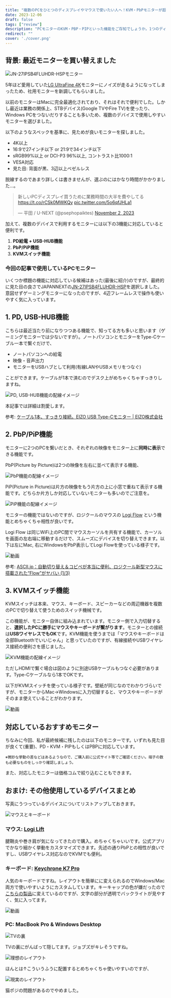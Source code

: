 ```yaml
---
title: "複数のPCをひとつのディスプレイやマウスで使いたい人へ！KVM・PbPモニターが超便利"
date: 2023-12-06
draft: false
tags: ["review"]
description: "PCモニターのKVM・PBP・PIPといった機能をご存知でしょうか。1つのディスプレイ端末やマウス・キーボードで複数のPCを繋ぐとき、それぞれの使い分けが楽になります。モニター選びのときにあまり気にしたことがない人は、ぜひ一度チェックしてみてください。"
redirect: ""
cover: './cover.png'
---
```


## 背景: 最近モニターを買い替えました

![JN-27IPSB4FLUHDR-HSPモニター](./japannext.jpg)

5年ほど愛用していた[LG UltraFine 4K](https://www.lg.com/jp/monitors/4k-5k-monitors/24md4kl-b/)モニターにノイズが走るようになってしまったため、社用モニターを新調してもらいました。

以前のモニターはMacに完全最適化されており、それはそれで便利でした。しかし最近は業務の関係上、STBデバイス(Google TVやFire TV)を使ったり、Windows PCをつないだりすることも多いため、複数のデバイスで使用しやすいモニターを選びました。

以下のようなスペックを基準に、見ためが良いモニターを探しました。

- 4K以上
- 16:9で27インチ以下 or 21:9で34インチ以下
- sRGB99%以上 or DCI-P3 96%以上, コントラスト比1000:1
- VESA対応
- 見た目: 背面が黒、3辺以上ベゼルレス

脱線するのであまり詳しくは書きませんが、選ぶのにはかなり時間がかかりました…。

<blockquote class="twitter-tweet"><p lang="ja" dir="ltr">新しいPCディスプレイ買うために業務時間の大半を費やしてる<a href="https://t.co/rCSk0MWKQy">https://t.co/rCSk0MWKQy</a> <a href="https://t.co/5o6qfJHLa1">pic.twitter.com/5o6qfJHLa1</a></p>&mdash; 平田 / U-NEXT (@psephopaiktes) <a href="https://twitter.com/psephopaiktes/status/1719912642717081990?ref_src=twsrc%5Etfw">November 2, 2023</a></blockquote> <script async src="https://platform.twitter.com/widgets.js" charset="utf-8"></script>

加えて、複数のデバイスで利用するモニターには以下の3機能に対応していると便利です。

1. **PD給電 + USB-HUB機能**
1. **PbP/PiP機能**
1. **KVMスイッチ機能**

### 今回の記事で使用しているPCモニター

いくつか標題の機能に対応している候補はあった(最後に紹介)のですが、最終的に見た目の良さでJAPANNEXTの[JN-27IPSB4FLUHDR-HSP](https://jp.japannext.com/products/jn-27ipsb4fluhdr-hsp)を選択しました。意図せずゲーミングモニターになったのですが、4辺フレームレスで操作も使いやすく気に入っています。

<EmbedCard
    url="https://amzn.to/3GwHsSN"
    img="https://ws-fe.amazon-adsystem.com/widgets/q?_encoding=UTF8&ASIN=B0CDB5XX86&Format=_SL250_&ID=AsinImage&ServiceVersion=20070822&WS=1"
    title="Amazon.co.jp: JAPANNEXT JN-27IPSB4FLUHDR-HSP 27インチ IPS BLACK 4K(3840x2160) 液晶モニター 4辺フレームレス 昇降式スタンド採用 USB-C(最大65W給電)対応 HDMI DP KVM機能 sRGB100% DCI-P3 98% : パソコン・周辺機器"
    site="amazon.co.jp" />


## 1. PD, USB-HUB機能

こちらは最近当たり前になりつつある機能で、知ってる方も多いと思います（ゲーミングモニターでは少ないですが）。ノートパソコンとモニターをType-Cケーブル一本で繋ぐだけで、

* ノートパソコンへの給電
* 映像・音声出力
* モニターをUSBハブとして利用(有線LANやUSBメモリをつなぐ)

ことができます。ケーブルが1本で済むのでデスク上がめちゃくちゃすっきりしますね。

![PD, USB-HUB機能の配線イメージ](./PD.png)

本記事では詳細は割愛します。

参考: [ケーブル1本、すっきり接続。EIZO USB Type-Cモニター | EIZO株式会社](https://www.eizo.co.jp/products/eizo_usbtype-c_monitors/index.html)

## 2. PbP/PiP機能

モニターに2つのPCを繋いだとき、それぞれの映像をモニター上に<b>同時に表示</b>できる機能です。

PbP(Picture by Picture)は2つの映像を左右に並べて表示する機能、

![PbP機能の配線イメージ](./PbP.png)

PiP(Picture in Picture)は片方の映像をもう片方の上に小窓で重ねて表示する機能です。どちらか片方しか対応していないモニターも多いのでご注意を。

![PiP機能の配線イメージ](./PiP.png)

モニターの機能ではないのですが、ロジクールのマウスの [Logi Flow](https://www.logicool.co.jp/ja-jp/software/logi-options-plus.html) という機能とめちゃくちゃ相性が良いです。

Logi Flow は同じWiFi上のPC間でマウスカーソルを共有する機能で、カーソルを画面の左右端に移動するだけで、スムーズにデバイスを切り替えできます。以下は左にMac, 右にWindowsをPbP表示してLogi Flowを使っている様子です。

![動画](./logi-flow.webp)

参考: [ASCII.jp：自動切り替え＆コピペが本当に便利、ロジクール新型マウスに搭載された“Flow”がヤバい (1/3)](https://ascii.jp/elem/000/001/497/1497389/)


## 3. KVMスイッチ機能

KVMスイッチは本来、マウス、キーボード、スピーカーなどの周辺機器を複数のPCで切り替えて使うためのスイッチ機械です。

<EmbedCard
    url="https://amzn.to/47HgJPb"
    img="https://ws-fe.amazon-adsystem.com/widgets/q?_encoding=UTF8&ASIN=B0BD4KX6WC&Format=_SL250_&ID=AsinImage&ServiceVersion=20070822&WS=1"
    title="Amazon.co.jp: UGREEN HDMI KVM切替器 2入力1出力 キーボード、マウス、モニターを共有 PC2台用 4K@60Hz USB2.0 4ポート 切替器 HDMI2.0専用 ドライバー不要 簡単接続 手元スイッチ&USBケーブル付 : パソコン・周辺機器"
    site="amazon.co.jp" />

この機能が、モニター自体に組み込まれています。モニター側で入力切替すると、**選択したPCに勝手にマウスやキーボードが繋がります**。モニターとの接続は**USBワイヤレスでもOK**です。KVM機能を使うまでは「マウスやキーボードは全部Bluetoothでいいじゃん」と思っていたのですが、有線接続やUSBワイヤレス接続の便利さを感じました。

![KVM機能の配線イメージ](./KVM.png)

ただしHDMIで繋ぐ場合は図のように別途USBケーブルもつなぐ必要があります。Type-Cケーブルなら1本でOKです。

以下がKVMスイッチを使っている様子です。壁紙が同じなのでわかりづらいですが、モニターからMac→Windowsに入力切替すると、マウスやキーボードがそのまま使えていることがわかります。

![動画](./kvm.webp)


## 対応しているおすすめモニター

ちなみに今回、私が最終候補に残したのは以下のモニターです。いずれも見た目が良くて(重要)、PD・KVM・PIPもしくはPBPに対応しています。

<small>※微妙な挙動の差などはあるようなので、ご購入前に公式サイト等でご確認ください。端子の数も必要なものをしっかり確認しましょう。</small>

<EmbedCard
    url="https://amzn.to/3t635Gr"
    img="https://ws-fe.amazon-adsystem.com/widgets/q?_encoding=UTF8&ASIN=B0CC1WW2BR&Format=_SL250_&ID=AsinImage&ServiceVersion=20070822&WS=1"
    title="Amazon.co.jp: ASUS 4K モニター ProArt PA279CRV 27インチ/IPS/3年間無輝点保証/99% DCI-P3/99% Adobe RGB/USB-C PD 96W/色精度ΔE<2/VESA DisplayHDR 400/エルゴノミクススタンド/国内正規品 : パソコン・周辺機器"
    site="amazon.co.jp" />

<EmbedCard
    url="https://amzn.to/47Ho7u4"
    img="https://ws-fe.amazon-adsystem.com/widgets/q?_encoding=UTF8&ASIN=B0C1H25ZNZ&Format=_SL250_&ID=AsinImage&ServiceVersion=20070822&WS=1"
    title="Amazon.co.jp: PHILIPS モニターディスプレイ 27E1N8900/11 (27インチ/OLED/4K/HDMI 2.0x2, DisplayPort1.4x1,USB Type-Cx1 /USB3.2ポートx4/チルト/フレームレス/高さ調整(昇降),ピボット(縦)/ブルーライトカット/AdobeRGB 99.6%) : パソコン・周辺機器"
    site="amazon.co.jp" />

<EmbedCard
    url="https://amzn.to/3RqL7ry"
    img="https://ws-fe.amazon-adsystem.com/widgets/q?_encoding=UTF8&ASIN=B09VGGKZDZ&Format=_SL250_&ID=AsinImage&ServiceVersion=20070822&WS=1"
    title="Amazon.co.jp: 【Amazon.co.jp限定】Dell U2723QX 27インチ 4K ハブモニター(3年間無輝点交換保証/IPS Black・非光沢/USB Type-C・DP・HDMI/フレームレス/縦横回転・高さ調整/VESA DisplayHDR 400/Rec.709 100%) : パソコン・周辺機器"
    site="amazon.co.jp" />

<EmbedCard
    url="https://amzn.to/3Nbz0vX"
    img="https://ws-fe.amazon-adsystem.com/widgets/q?_encoding=UTF8&ASIN=B0BR6F1F79&Format=_SL250_&ID=AsinImage&ServiceVersion=20070822&WS=1"
    title="Amazon.co.jp: BenQ AQCOLORシリーズ デザイナー向けエルゴモニター 4K 27型 PD2705UA IPS/ノングレア/広色域/HDR10/USB-C 65W給電/HDMI/DP/KVM機能/PIP・PBP/スピーカー付(2.5W x2)/高さ調整/ピボット機能/フリッカーフリー/ブルーライト軽減/モニターアーム : パソコン・周辺機器"
    site="amazon.co.jp" />

<EmbedCard
    url="https://amzn.to/3uMvYbe"
    img="https://ws-fe.amazon-adsystem.com/widgets/q?_encoding=UTF8&ASIN=B0CBMDH33B&Format=_SL250_&ID=AsinImage&ServiceVersion=20070822&WS=1"
    title="Amazon.co.jp: JAPANNEXT 34インチ曲面 IPSパネル UWQHD(3440 x 1440)解像度 ウルトラワイドモニター JN-IPSC34UWQHDR-C65W-H USB-C給電（最大65W） HDMI DP KVM機能 sRGB99% 昇降式スタンド : パソコン・周辺機器"
    site="amazon.co.jp" />

また、対応したモニターは価格コムで絞り込むこともできます。

<EmbedCard
    url="https://kakaku.com/pc/lcd-monitor/itemlist.aspx?pdf_Spec013=1&pdf_Spec040=1&pdf_Spec041=1&pdf_Spec060=1&pdf_Spec066=1"
    img=""
    title="価格.com - PCモニター・液晶ディスプレイ 比較 2023年人気売れ筋ランキング (USB PD,KVMスイッチ機能(パソコン切替))"
    site="kakaku.com" />



## おまけ: その他使用しているデバイスまとめ

写真にうつっているデバイスについてリストアップしておきます。

![マウスとキーボード](./input.jpg)

### マウス: [Logi Lift](https://amzn.to/41c0Ii3)

腱鞘炎や巻き肩が気になってきたので購入。めちゃくちゃいいです。公式アプリでかなり細かく挙動をカスタマイズできます。先述の通りPbPとの相性が良いですし、USBワイヤレス対応なのでKVMでも便利。

### キーボード: [Keychrone K7 Pro](https://www.keychron.com/products/keychron-k7-pro-qmk-via-wireless-custom-mechanical-keyboard)

人気のキーボードですね。レイアウトを簡単にに変えられるのでWindows/Mac両方で使いやすいようにカスタムしています。キーキャップの色が嫌だったので[こちらの製品](https://amzn.to/3R9jKkk)に変えているのですが、文字の部分が透明でバックライトが見やすく、気に入ってます。

![動画](./keychrone.webp)

### PC: MacBook Pro & Windows Desktop

![TVの裏](./tv-pc.jpg)

TVの裏にがんばって隠してます。ジョブズがキレそうですね。

![理想のレイアウト](./mac-layout.jpg)

ほんとは↑こういうふうに配置するとめちゃくちゃ使いやすいのですが、

![現実のレイアウト](./cat-position.jpg)

猫ポジの問題があるのでやめました。
